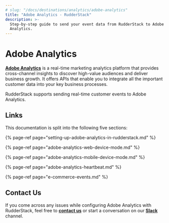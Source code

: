 ```yaml
---
# slug: "/docs/destinations/analytics/adobe-analytics"
title: "Adobe Analytics - RudderStack"
description: >-
  Step-by-step guide to send your event data from RudderStack to Adobe
  Analytics.
---
```


# Adobe Analytics

[**Adobe Analytics**](https://www.adobe.io/apis/experiencecloud/analytics.html) is a real-time marketing analytics platform that provides cross-channel insights to discover high-value audiences and deliver business growth. It offers APIs that enable you to integrate all the important customer data into your key business processes.

RudderStack supports sending real-time customer events to Adobe Analytics.

## Links

This documentation is split into the following five sections:

{% page-ref page="setting-up-adobe-analytics-in-rudderstack.md" %}

{% page-ref page="adobe-analytics-web-device-mode.md" %}

{% page-ref page="adobe-analytics-mobile-device-mode.md" %}

{% page-ref page="adobe-analytics-heartbeat.md" %}

{% page-ref page="e-commerce-events.md" %}

## Contact Us

If you come across any issues while configuring Adobe Analytics with RudderStack, feel free to [**contact us**](mailto:%20docs@rudderstack.com) or start a conversation on our [**Slack**](https://resources.rudderstack.com/join-rudderstack-slack) channel.
